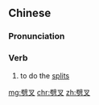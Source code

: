 ==Chinese==
{{zh-forms}}

===Pronunciation===
{{zh-pron
|m=pǐchà,pīchā,pǐchā,1nb=mainland China,2nb=Taiwan,3nb=variant in Taiwan
|c=pik1 caa1
|cat=v
}}

===Verb===
{{zh-verb}}

# to do the [[splits]]

[[mg:劈叉]]
[[chr:劈叉]]
[[zh:劈叉]]